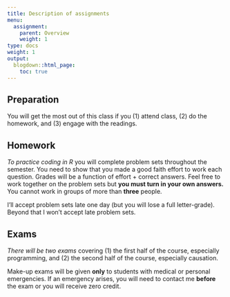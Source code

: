 ```yaml
---
title: Description of assignments
menu:
  assignment:
    parent: Overview
    weight: 1
type: docs
weight: 1
output:
  blogdown::html_page:
    toc: true
---
```


## Preparation

You will get the most out of this class if you (1) attend class, (2) do the homework, and (3) engage with the readings.


## Homework

*To practice coding in R* you will complete problem sets throughout the semester. You need to show that you made a good faith effort to work each question. Grades will be a function of effort + correct answers. Feel free to work together on the problem sets but **you must turn in your own answers.** You cannot work in groups of more than **three** people.


I'll accept problem sets late one day (but you will lose a full letter-grade). Beyond that I won't accept late problem sets. 


## Exams

*There will be two exams* covering (1) the first half of the course, especially programming, and (2) the second half of the course, especially causation.

Make-up exams will be given **only** to students with medical or personal emergencies. If an emergency arises, you will need to contact me **before** the exam or you will receive zero credit.


